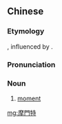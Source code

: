 ==Chinese==
{{zh-forms|gloss=-}}

===Etymology===
{{bor|zh|en|moment}}, influenced by {{zh-l|摩門|[[Mormon]]}}.

===Pronunciation===
{{zh-pron
|m=móméntè
|cat=n
}}

===Noun===
{{zh-noun}}

# {{lb|zh|slang}} [[moment]]

[[mg:摩門特]]